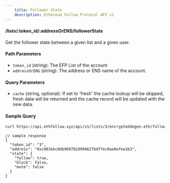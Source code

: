 ```yaml
---
    title: Follower State
    description: Ethereum Follow Protocol API v1
---
```


#### /lists/\:token_id/\:addressOrENS/followerState
Get the follower state between a given list and a given user. 

#### Path Parameters
- `token_id` (string): The EFP List of the account
- `addressOrENS` (string): The address or ENS name of the account.

#### Query Parameters
- `cache` (string, optional): If set to 'fresh' the cache lookup will be skipped, fresh data will be returned and the cache record will be updated with the new data.

#### Sample Query
```sh
curl https://api.ethfollow.xyz/api/v1/lists/3/encrypteddegen.eth/followerState
```

```jsonc
// sample response
{
  "token_id": "3",
  "address": "0xc983ebc9db969782d994627bdffec0ae6efee1b3",
  "state": {
    "follow": true,
    "block": false,
    "mute": false
  }
}
```